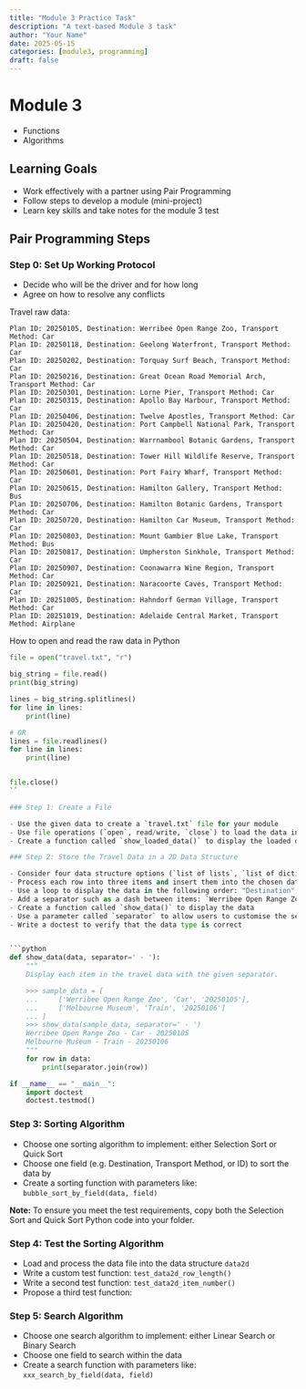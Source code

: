 ```yaml
---
title: "Module 3 Practice Task"
description: "A text-based Module 3 task"
author: "Your Name"
date: 2025-05-15
categories: [module3, programming]
draft: false
---
```


# Module 3

- Functions
- Algorithms

## Learning Goals

- Work effectively with a partner using Pair Programming
- Follow steps to develop a module (mini-project)
- Learn key skills and take notes for the module 3 test

## Pair Programming Steps

### Step 0: Set Up Working Protocol

- Decide who will be the driver and for how long
- Agree on how to resolve any conflicts

Travel raw data:

```
Plan ID: 20250105, Destination: Werribee Open Range Zoo, Transport Method: Car
Plan ID: 20250118, Destination: Geelong Waterfront, Transport Method: Car
Plan ID: 20250202, Destination: Torquay Surf Beach, Transport Method: Car
Plan ID: 20250216, Destination: Great Ocean Road Memorial Arch, Transport Method: Car
Plan ID: 20250301, Destination: Lorne Pier, Transport Method: Car
Plan ID: 20250315, Destination: Apollo Bay Harbour, Transport Method: Car
Plan ID: 20250406, Destination: Twelve Apostles, Transport Method: Car
Plan ID: 20250420, Destination: Port Campbell National Park, Transport Method: Car
Plan ID: 20250504, Destination: Warrnambool Botanic Gardens, Transport Method: Car
Plan ID: 20250518, Destination: Tower Hill Wildlife Reserve, Transport Method: Car
Plan ID: 20250601, Destination: Port Fairy Wharf, Transport Method: Car
Plan ID: 20250615, Destination: Hamilton Gallery, Transport Method: Bus
Plan ID: 20250706, Destination: Hamilton Botanic Gardens, Transport Method: Car
Plan ID: 20250720, Destination: Hamilton Car Museum, Transport Method: Car
Plan ID: 20250803, Destination: Mount Gambier Blue Lake, Transport Method: Bus
Plan ID: 20250817, Destination: Umpherston Sinkhole, Transport Method: Car
Plan ID: 20250907, Destination: Coonawarra Wine Region, Transport Method: Car
Plan ID: 20250921, Destination: Naracoorte Caves, Transport Method: Car
Plan ID: 20251005, Destination: Hahndorf German Village, Transport Method: Car
Plan ID: 20251019, Destination: Adelaide Central Market, Transport Method: Airplane
```

How to open and read the raw data in Python

```python
file = open("travel.txt", "r")

big_string = file.read()
print(big_string)

lines = big_string.splitlines()
for line in lines:
    print(line)

# OR
lines = file.readlines()
for line in lines:
    print(line)


file.close()
``

### Step 1: Create a File

- Use the given data to create a `travel.txt` file for your module
- Use file operations (`open`, read/write, `close`) to load the data into Python
- Create a function called `show_loaded_data()` to display the loaded data

### Step 2: Store the Travel Data in a 2D Data Structure

- Consider four data structure options (`list of lists`, `list of dictionaries`, `dictionary of dictionaries`, `dictionary of lists`) and choose one
- Process each row into three items and insert them into the chosen data structure
- Use a loop to display the data in the following order: "Destination", "Transport Method", "ID"
- Add a separator such as a dash between items: `Werribee Open Range Zoo - Car - 20250105`
- Create a function called `show_data()` to display the data
- Use a parameter called `separator` to allow users to customise the separator
- Write a doctest to verify that the data type is correct


```python
def show_data(data, separator=' - '):
    """
    Display each item in the travel data with the given separator.

    >>> sample_data = [
    ...     ['Werribee Open Range Zoo', 'Car', '20250105'],
    ...     ['Melbourne Museum', 'Train', '20250106']
    ... ]
    >>> show_data(sample_data, separator=' - ')
    Werribee Open Range Zoo - Car - 20250105
    Melbourne Museum - Train - 20250106
    """
    for row in data:
        print(separator.join(row))

if __name__ == "__main__":
    import doctest
    doctest.testmod()
```


### Step 3: Sorting Algorithm

- Choose one sorting algorithm to implement: either Selection Sort or Quick Sort
- Choose one field (e.g. Destination, Transport Method, or ID) to sort the data by
- Create a sorting function with parameters like: `bubble_sort_by_field(data, field)`

**Note:** To ensure you meet the test requirements, copy both the Selection Sort and Quick Sort Python code into your folder.


### Step 4: Test the Sorting Algorithm

- Load and process the data file into the data structure `data2d`
- Write a custom test function: `test_data2d_row_length()`
- Write a second test function: `test_data2d_item_number()`
- Propose a third test function:

### Step 5: Search Algorithm

- Choose one search algorithm to implement: either Linear Search or Binary Search
- Choose one field to search within the data
- Create a search function with parameters like: `xxx_search_by_field(data, field)`
